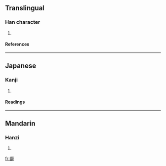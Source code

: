 ==Translingual==
===Han character===
{{Han char|rn=29|rad=又|as=17|sn=19|four=|canj=卜山水土 (YUEG)}}
# {{defn|Han|sort=又17}}
====References====
{{Han ref|kx=0242.090|dkj=05595|hdz=10499.100|uh=58E1|ud=22753}}
----
==Japanese==
===Kanji===
{{ja-kanji|grade=|rs=又17}}
# {{defn|Japanese}} 
====Readings====
{{ja-readings|on=[[えい]] (ei)|kun=[[あきらか]] (akiraka)}}
----
==Mandarin==
===Hanzi===
{{cmn-hanzi|pin=[[ruì]] ([[rui4]])|wg=jui<sup>4</sup>}}
# {{defn|Mandarin}}

[[fr:壡]]